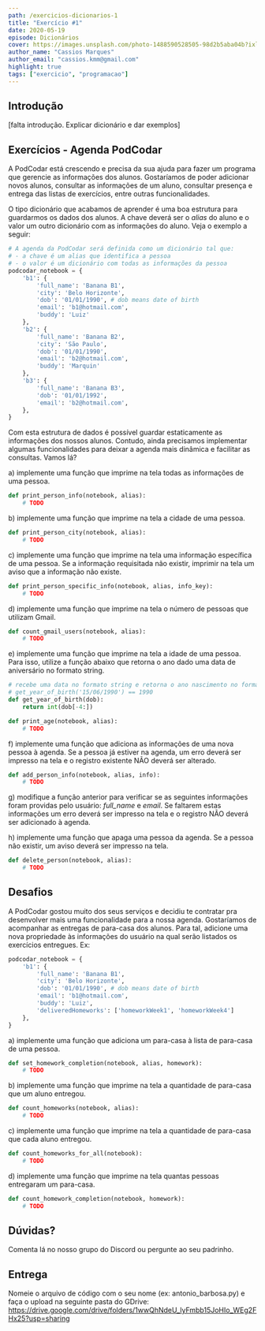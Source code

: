 ```yaml
---
path: /exercicios-dicionarios-1
title: "Exercício #1"
date: 2020-05-19
episode: Dicionários
cover: https://images.unsplash.com/photo-1488590528505-98d2b5aba04b?ixlib=rb-1.2.1&ixid=eyJhcHBfaWQiOjEyMDd9&auto=format&fit=crop&w=1907&q=80
author_name: "Cassios Marques"
author_email: "cassios.kmm@gmail.com"
highlight: true
tags: ["exercicio", "programacao"]
---
```


## Introdução
[falta introdução. Explicar dicionário e dar exemplos]

## Exercícios - Agenda PodCodar
A PodCodar está crescendo e precisa da sua ajuda para fazer um programa que gerencie as informações dos alunos.
Gostaríamos de poder adicionar novos alunos, consultar as informações de um aluno, consultar presença e entrega das listas de exercícios, entre outras funcionalidades.

O tipo dicionário que acabamos de aprender é uma boa estrutura para guardarmos os dados dos alunos. A chave deverá ser o *alias* do aluno e o valor um outro dicionário com as informações do aluno. Veja o exemplo a seguir:
```python
# A agenda da PodCodar será definida como um dicionário tal que:
# - a chave é um alias que identifica a pessoa
# - o valor é um dicionário com todas as informações da pessoa
podcodar_notebook = {
    'b1': {
        'full_name': 'Banana B1',
        'city': 'Belo Horizonte',
        'dob': '01/01/1990', # dob means date of birth
        'email': 'b1@hotmail.com',
        'buddy': 'Luiz'
    },
    'b2': {
        'full_name': 'Banana B2',
        'city': 'São Paulo',
        'dob': '01/01/1990',
        'email': 'b2@hotmail.com',
        'buddy': 'Marquin'
    },
    'b3': {
        'full_name': 'Banana B3',
        'dob': '01/01/1992',
        'email': 'b2@hotmail.com',
    },
}
```
Com esta estrutura de dados é possível guardar estaticamente as informações dos nossos alunos. Contudo, ainda precisamos implementar algumas funcionalidades para deixar a agenda mais dinâmica e facilitar as consultas. Vamos lá?

a) implemente uma função que imprime na tela todas as informações de uma pessoa.
```python
def print_person_info(notebook, alias):
    # TODO
```

b) implemente uma função que imprime na tela a cidade de uma pessoa.
```python
def print_person_city(notebook, alias):
    # TODO
```

c) implemente uma função que imprime na tela uma informação específica de uma pessoa. Se a informação requisitada não existir, imprimir na tela um aviso que a informação não existe.
```python
def print_person_specific_info(notebook, alias, info_key):
    # TODO
```

d) implemente uma função que imprime na tela o número de pessoas que utilizam Gmail.
```python
def count_gmail_users(notebook, alias):
    # TODO
```

e) implemente uma função que imprime na tela a idade de uma pessoa. Para isso, utilize a função abaixo que retorna o ano dado uma data de aniversário no formato string.
```python
# recebe uma data no formato string e retorna o ano nascimento no formato inteiro. Ex:
# get_year_of_birth('15/06/1990') == 1990
def get_year_of_birth(dob):
    return int(dob[-4:])

def print_age(notebook, alias):
    # TODO
```

f) implemente uma função que adiciona as informações de uma nova pessoa à agenda. Se a pessoa já estiver na agenda, um erro deverá ser impresso na tela e o registro existente NÃO deverá ser alterado.
```python
def add_person_info(notebook, alias, info):
    # TODO
```

g) modifique a função anterior para verificar se as seguintes informações foram providas pelo usuário: *full_name* e *email*.
Se faltarem estas informações um erro deverá ser impresso na tela e o registro NÃO deverá ser adicionado à agenda.

h) implemente uma função que apaga uma pessoa da agenda. Se a pessoa não existir, um aviso deverá ser impresso na tela.
```python
def delete_person(notebook, alias):
    # TODO
```


## Desafios
A PodCodar gostou muito dos seus serviços e decidiu te contratar pra desenvolver mais uma funcionalidade para a nossa agenda.
Gostaríamos de acompanhar as entregas de para-casa dos alunos. Para tal, adicione uma nova propriedade às informações do usuário na qual serão listados os exercícios entregues. Ex:
```python
podcodar_notebook = {
    'b1': {
        'full_name': 'Banana B1',
        'city': 'Belo Horizonte',
        'dob': '01/01/1990', # dob means date of birth
        'email': 'b1@hotmail.com',
        'buddy': 'Luiz',
        'deliveredHomeworks': ['homeworkWeek1', 'homeworkWeek4']
    },
}
```
a) implemente uma função que adiciona um para-casa à lista de para-casa de uma pessoa.
```python
def set_homework_completion(notebook, alias, homework):
    # TODO
```

b) implemente uma função que imprime na tela a quantidade de para-casa que um aluno entregou.
```python
def count_homeworks(notebook, alias):
    # TODO
```

c) implemente uma função que imprime na tela a quantidade de para-casa que cada aluno entregou.
```python
def count_homeworks_for_all(notebook):
    # TODO
```

d) implemente uma função que imprime na tela quantas pessoas entregaram um para-casa.
```python
def count_homework_completion(notebook, homework):
    # TODO
```

## Dúvidas?
Comenta lá no nosso grupo do Discord ou pergunte ao seu padrinho.


## Entrega

Nomeie o arquivo de código com o seu nome (ex: antonio_barbosa.py) e faça o upload na seguinte pasta do GDrive:
https://drive.google.com/drive/folders/1wwQhNdeU_lyFmbb15JoHIo_WEg2FHx25?usp=sharing

<div style={{alignItems: "center", display: "flex", justifyContent: "center"}}>
    <Logo/>
</div>